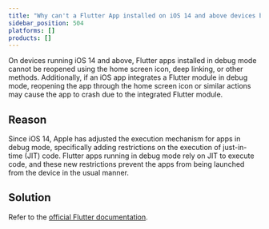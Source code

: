 ```yaml
---
title: "Why can't a Flutter App installed on iOS 14 and above devices be reopened in debug mode?"
sidebar_position: 504
platforms: []
products: []
---
```



On devices running iOS 14 and above, Flutter apps installed in debug mode cannot be reopened using the home screen icon, deep linking, or other methods. Additionally, if an iOS app integrates a Flutter module in debug mode, reopening the app through the home screen icon or similar actions may cause the app to crash due to the integrated Flutter module.

## Reason

Since iOS 14, Apple has adjusted the execution mechanism for apps in debug mode, specifically adding restrictions on the execution of just-in-time (JIT) code. Flutter apps running in debug mode rely on JIT to execute code, and these new restrictions prevent the apps from being launched from the device in the usual manner.

## Solution

Refer to the [official Flutter documentation](https://docs.flutter.dev/platform-integration/ios/ios-debugging).
